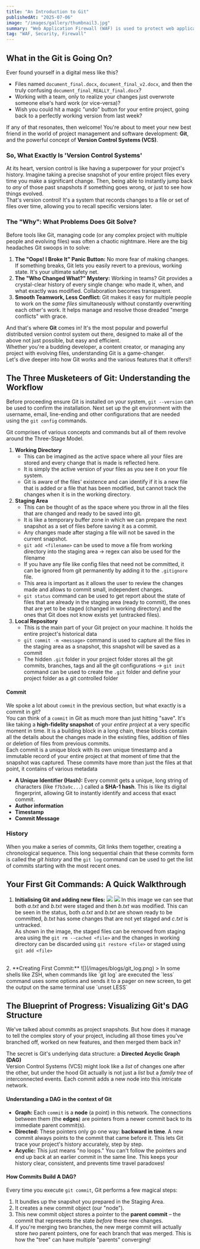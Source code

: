 ```yaml
---
title: "An Introduction to Git"
publishedAt: "2025-07-06"
image: "/images/gallery/thumbnail3.jpg"
summary: "Web Application Firewall (WAF) is used to protect web applications from various application level attacks"
tag: "WAF, Security, Firewall"
---
```


## What in the Git is Going On?
Ever found yourself in a digital mess like this?
- Files named `document_final.docx`, `document_final_v2.docx`, and then the truly confusing `document_final_REALLY_final.docx`?
- Working with a team, only to realize your changes just overwrote someone else's hard work (or vice-versa)?
- Wish you could hit a magic "undo" button for your entire project, going back to a perfectly working version from last week?   

If any of that resonates, then welcome! You're about to meet your new best friend in the world of project management and software development: **Git**, and the powerful concept of **Version Control Systems (VCS)**.

### So, What Exactly Is 'Version Control Systems'
At its heart, version control is like having a superpower for your project's history. Imagine taking a precise snapshot of your entire project files every time you make a significant change. Then, being able to instantly jump back to _any_ of those past snapshots if something goes wrong, or just to see how things evolved.   
That's version control! It's a system that records changes to a file or set of files over time, allowing you to recall specific versions later.   

### The "Why": What Problems Does Git Solve?
Before tools like Git, managing code (or any complex project with multiple people and evolving files) was often a chaotic nightmare. Here are the big headaches Git swoops in to solve:   
1. **The "Oops! I Broke It" Panic Button:** No more fear of making changes. If something breaks, Git lets you easily revert to a previous, working state. It's your ultimate safety net.
2. **The "Who Changed What?" Mystery:** Working in teams? Git provides a crystal-clear history of every single change: who made it, when, and what exactly was modified. Collaboration becomes transparent.
3. **Smooth Teamwork, Less Conflict:** Git makes it easy for multiple people to work on the _same files_ simultaneously without constantly overwriting each other's work. It helps manage and resolve those dreaded "merge conflicts" with grace.   

And that's where **Git** comes in! It's the most popular and powerful distributed version control system out there, designed to make all of the above not just possible, but easy and efficient.   
Whether you're a budding developer, a content creator, or managing any project with evolving files, understanding Git is a game-changer.    
Let's dive deeper into how Git works and the various features that it offers!!

## The Three Musketeers of Git: Understanding the Workflow
Before proceeding ensure Git is installed on your system, `git --version` can be used to confirm the installation. Next set up the git environment with the username, email, line-ending and other configurations that are needed using the `git config` commands.   

Git comprises of various concepts and commands but all of them revolve around the Three-Stage Model.   
1. **Working Directory**   
	- This can be imagined as the active space where all your files are stored and every change that is made is reflected here. 
	- It is simply the active version of your files as you see it on your file system. 
	- Git is aware of the files' existence and can identify if it is a new file that is added or a file that has been modified, but cannot track the changes when it is in the working directory.
2. **Staging Area**   
	- This can be thought of as the space where you throw in all the files that are changed and ready to be saved into git. 
	- It is like a temporary buffer zone in which we can prepare the next snapshot as a set of files before saving it as a commit. 
	- Any changes made after staging a file will not be saved in the current snapshot.
	- `git add <filename>` can be used to move a file from working directory into the staging area -> regex can also be used for the filename
	- If you have any file like config files that need not be committed, it can be ignored from git permanently by adding it to the `.gitignore` file.
	- This area is important as it allows the user to review the changes made and allows to commit small, independent changes.
	- `git status` command can be used to get report about the state of files that are already in the staging area (ready to commit), the ones that are yet to be staged (changed in working directory) and the ones that Git does not know exists yet (untracked files).
3. **Local Repository**   
	- This is the main part of your Git project on your machine. It holds the entire project's historical data
	- `git commit -m <message>` command is used to capture all the files in the staging area as a snapshot, this snapshot will be saved as a commit
	- The hidden `.git` folder in your project folder stores all the git commits, branches, tags and all the git configurations -> `git init` command can be used to create the `.git` folder and define your project folder as a git controlled folder

#### Commit
We spoke a lot about `commit` in the previous section, but what exactly is a commit in git?   
You can think of a `commit` in Git as much more than just hitting "save". It's like taking a **high-fidelity snapshot** of your _entire project_ at a very specific moment in time. It is a building block in a long chain, these blocks contain all the details about the changes made in the existing files, addition of files or deletion of files from previous commits.   
Each commit is a unique block with its own unique timestamp and a immutable record of your entire project at that moment of time that the snapshot was captured. These commits have more than just the files at that point, it contains of various metadata   
- **A Unique Identifier (Hash):** Every commit gets a unique, long string of characters (like `f7b3a9c...`) called a **SHA-1 hash**. This is like its digital fingerprint, allowing Git to instantly identify and access that exact commit.
- **Author information**
- **Timestamp**
- **Commit Message**   

### History
When you make a series of commits, Git links them together, creating a chronological sequence. This long sequential chain that these commits form is called the *git history* and the `git log` command can be used to get the list of commits starting with the most recent ones.

## Your First Git Commands: A Quick Walkthrough
1. **Initialising Git and adding new files:**
	![](/images/blogs/git_init.png)
	![](/images/blogs/git_status.png)
	In this image we can see that both *a.txt* and *b.txt* were staged and then *b.txt* was modified. This can be seen in the status, both *a.txt* and *b.txt* are shown ready to be committed, *b.txt* has some changes that are not yet staged and *c.txt* is untracked.   
	As shown in the image, the staged files can be removed from staging area using the `git rm --cached <file>` and the changes in working directory can be discarded using `git restore <file>` or staged using `git add <file>`
<br/>
2. **Creating First Commit:**   
	![](/images/blogs/git_log.png)
	> In some shells like ZSH, when commands like `git log` are executed the `less` command uses some options and sends it to a pager on new screen, to get the output on the same terminal use `unset LESS`


## The Blueprint of Progress: Visualizing Git's DAG Structure
We've talked about commits as project snapshots. But how does it manage to tell the complex story of your project, including all those times you've branched off, worked on new features, and then merged them back in?

The secret is Git's underlying data structure: a **Directed Acyclic Graph (DAG)**   
Version Control Systems (VCS) might look like a *list* of changes one after the other, but under the hood Git actually is not just a *list* but a *family tree* of interconnected events. Each commit adds a new node into this intricate network.

#### Understanding a DAG in the context of Git
- **Graph:** Each `commit` is a **node** (a point) in this network. The connections between them (the **edges**) are pointers from a newer commit back to its immediate parent commit(s).
- **Directed:** These pointers only go one way: **backward in time**. A new commit always points to the commit that came before it. This lets Git trace your project's history accurately, step by step.
- **Acyclic:** This just means "no loops." You can't follow the pointers and end up back at an earlier commit in the same line. This keeps your history clear, consistent, and prevents time travel paradoxes!

#### How Commits Build A DAG?
Every time you execute `git commit`, Git performs a few magical steps:
1. It bundles up the snapshot you prepared in the Staging Area.
2. It creates a new commit object (our "node").
3. This new commit object stores a pointer to the **parent commit** – the commit that represents the state _before_ these new changes.
4. If you're merging two branches, the new merge commit will actually store _two_ parent pointers, one for each branch that was merged. This is how the "tree" can have multiple "parents" converging!